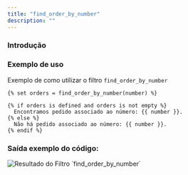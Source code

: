 ```yaml
---
title: "find_order_by_number"
description: ""
---
```


### Introdução

### Exemplo de uso

Exemplo de como utilizar o filtro `find_order_by_number`

```twig
{% set orders = find_order_by_number(number) %}

{% if orders is defined and orders is not empty %}
  Encontramos pedido associado ao número: {{ number }}.
{% else %}
  Não há pedido associado ao número: {{ number }}.
{% endif %}
```

### Saída exemplo do código:

<img
  src="/find_order_by_number.png"
  alt="Resultado do Filtro `find_order_by_number`"
/>
